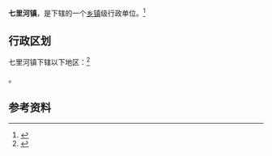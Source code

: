 {{中国乡级行政区|21/07/27/102/000}}

'''七里河镇'''，是{{PRC admin/fullname|21/07/27/102/000|3}}下辖的一个[[乡镇|乡镇]]级行政单位。<ref>{{PRC admin/ref sgc|{{PRC admin/parent|21/07/27/102/000}}}}</ref>

== 行政区划 ==

七里河镇下辖以下地区：<ref>{{PRC admin/ref sgc|21/07/27/102/000}}</ref>

{{PRC admin/children|21/07/27/102/000}}。

== 参考资料 ==

{{reflist}}

{{行政区划小作品}}
{{PRC admin/navcat|21/07/27/102/000}}
